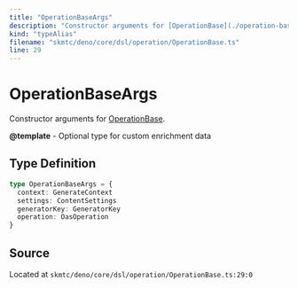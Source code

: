 ```yaml
---
title: "OperationBaseArgs"
description: "Constructor arguments for [OperationBase](./operation-base.mdx)."
kind: "typeAlias"
filename: "skmtc/deno/core/dsl/operation/OperationBase.ts"
line: 29
---
```


# OperationBaseArgs

Constructor arguments for [OperationBase](./operation-base.mdx).


**@template** - Optional type for custom enrichment data

## Type Definition

```typescript
type OperationBaseArgs = {
  context: GenerateContext
  settings: ContentSettings
  generatorKey: GeneratorKey
  operation: OasOperation
}
```

## Source

Located at `skmtc/deno/core/dsl/operation/OperationBase.ts:29:0`
